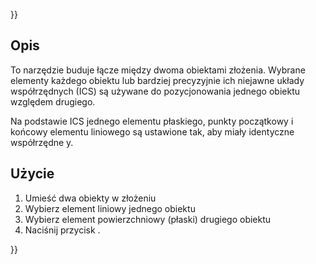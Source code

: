 {{UnfinishedDocu{{#translation:}}}}
<languages/>

{{Docnav/pl
|[[Assembly3_ConstraintPointsVertical/pl|Wiązanie punkty pionowo]]
|[[Assembly3_ConstraintLineVertical/pl|Wiązanie linia pionowo]]
|[[Assembly3_Workbench/pl|środowisko pracy Assembly3]]
|IconL=Assembly_ConstraintPointsVertical.svg
|IconR=Assembly_ConstraintLineVertical.svg
|IconC=Assembly3_workbench_icon.svg
}}

{{GuiCommand/pl
|Name=Assembly3 ConstraintLineHorizontal
|Name/pl=Assembly3: Wiązanie linia poziomo
|Icon=Assembly_ConstraintLineHorizontal.svg
|Workbenches=[[Assembly3_Workbench/pl|Assembly3]]
}}

<span id="Description"></span>
==Opis==

To narzędzie buduje łącze między dwoma obiektami złożenia. Wybrane elementy każdego obiektu lub bardziej precyzyjnie ich niejawne układy współrzędnych (ICS) są używane do pozycjonowania jednego obiektu względem drugiego.

Na podstawie ICS jednego elementu płaskiego, punkty początkowy i końcowy elementu liniowego są ustawione tak, aby miały identyczne współrzędne y.

<span id="Usage"></span>
==Użycie== 

# Umieść dwa obiekty w złożeniu  
# Wybierz element liniowy jednego obiektu  
# Wybierz element powierzchniowy (płaski) drugiego obiektu  
# Naciśnij przycisk {{Button|[[Image:Assembly_ConstraintLineHorizontal.svg|16px]] [[Assembly3_ConstraintLineHorizontal/pl|Wiązanie linia poziomo]]}}.

   
{{Docnav/pl
|[[Assembly3_ConstraintPointsVertical/pl|Wiązanie punkty pionowo]]
|[[Assembly3_ConstraintLineVertical/pl|Wiązanie linia pionowo]]
|[[Assembly3_Workbench/pl|środowisko pracy Assembly3]]
|IconL=Assembly_ConstraintPointsVertical.svg
|IconR=Assembly_ConstraintLineVertical.svg
|IconC=Assembly3_workbench_icon.svg
}}

{{Userdocnavi{{#translation:}}}}